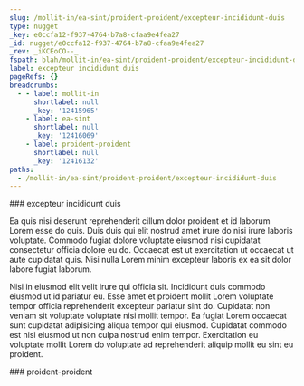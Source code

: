```yaml
---
slug: /mollit-in/ea-sint/proident-proident/excepteur-incididunt-duis
type: nugget
_key: e0ccfa12-f937-4764-b7a8-cfaa9e4fea27
_id: nugget/e0ccfa12-f937-4764-b7a8-cfaa9e4fea27
_rev: _iKCEoCO--_
fspath: blah/mollit-in/ea-sint/proident-proident/excepteur-incididunt-duis.md
label: excepteur incididunt duis
pageRefs: {}
breadcrumbs:
  - - label: mollit-in
      shortlabel: null
      _key: '12415965'
    - label: ea-sint
      shortlabel: null
      _key: '12416069'
    - label: proident-proident
      shortlabel: null
      _key: '12416132'
paths:
  - /mollit-in/ea-sint/proident-proident/excepteur-incididunt-duis
---
```


<NuggetArea>
<Nugget slug="/mollit-in/ea-sint/proident-proident/excepteur-incididunt-duis" type="nugget" _key="e0ccfa12-f937-4764-b7a8-cfaa9e4fea27" _id="nugget/e0ccfa12-f937-4764-b7a8-cfaa9e4fea27" _rev="_iKCEoCO--_" fspath="blah/mollit-in/ea-sint/proident-proident/excepteur-incididunt-duis.md" label="excepteur incididunt duis" paths="/mollit-in/ea-sint/proident-proident/excepteur-incididunt-duis">
<NuggetBody>
### excepteur incididunt duis

Ea quis nisi deserunt reprehenderit cillum dolor proident et id laborum Lorem esse do quis. Duis duis qui elit nostrud amet irure do nisi irure laboris voluptate. Commodo fugiat dolore voluptate eiusmod nisi cupidatat consectetur officia dolore eu do. Occaecat est ut exercitation ut occaecat ut aute cupidatat quis. Nisi nulla Lorem minim excepteur laboris ex ea sit dolor labore fugiat laborum.

Nisi in eiusmod elit velit irure qui officia sit. Incididunt duis commodo eiusmod ut id pariatur eu. Esse amet et proident mollit Lorem voluptate tempor officia reprehenderit excepteur pariatur sint do. Cupidatat non veniam sit voluptate voluptate nisi mollit tempor. Ea fugiat Lorem occaecat sunt cupidatat adipisicing aliqua tempor qui eiusmod. Cupidatat commodo est nisi eiusmod ut non culpa nostrud enim tempor. Exercitation eu voluptate mollit Lorem do voluptate ad reprehenderit aliquip mollit eu sint eu proident.

</NuggetBody>
<Breadcrumbs>
<Crumbs>
<Crumb _key="12415965" label="mollit-in" /><Crumb _key="12416069" label="ea-sint" /><Crumb _key="12416132" label="proident-proident" />
</Crumbs>
</Breadcrumbs>
</Nugget>

<NuggetsInbound>
</NuggetsInbound>
<NuggetsOutbound>
</NuggetsOutbound>
</NuggetArea>
<PassagesInbound>
<Passage direction="inbound" type="passage" _key="12416132" _id="passage/12416132" _rev="_iKCEoCC---" label="proident-proident" passage="proident-proident" fspath="blah/mollit-in/ea-sint/proident-proident" paths="/mollit-in/ea-sint/proident-proident" slug="/mollit-in/ea-sint/proident-proident">
<NuggetBody>
### proident-proident

</NuggetBody>
<Breadcrumbs>
<Crumbs>
<Crumb _key="12415965" label="mollit-in" /><Crumb _key="12416069" label="ea-sint" />
</Crumbs>
</Breadcrumbs>
</Passage>

</PassagesInbound>
<PassagesOutbound>
</PassagesOutbound>